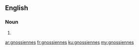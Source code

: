 ==English==

===Noun===
{{head|en}}

# {{plural of|gnossienne}}

[[ar:gnossiennes]]
[[fr:gnossiennes]]
[[ku:gnossiennes]]
[[my:gnossiennes]]